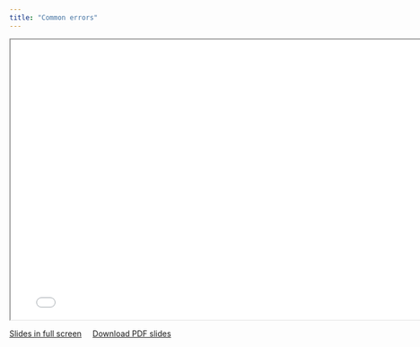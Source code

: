 ```yaml
---
title: "Common errors"
---
```


```{=html}
<iframe class="slide-deck" width="780" height="500" src="slides/common-errors.html"></iframe>
```

[Slides in full screen](slides/common-errors.html){target="_blank"} &nbsp;&nbsp;&nbsp; <a href="slides/common-errors.pdf" download>Download PDF slides</a>
